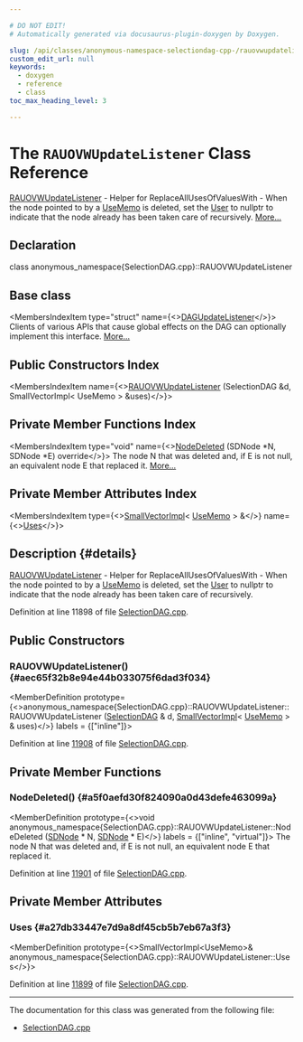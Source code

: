 ```yaml
---

# DO NOT EDIT!
# Automatically generated via docusaurus-plugin-doxygen by Doxygen.

slug: /api/classes/anonymous-namespace-selectiondag-cpp-/rauovwupdatelistener
custom_edit_url: null
keywords:
  - doxygen
  - reference
  - class
toc_max_heading_level: 3

---
```





# The `RAUOVWUpdateListener` Class Reference

<DoxygenPage pluginConfig={pluginConfig}>

<a href="/docs/api/classes/anonymous-namespace-selectiondag-cpp-/rauovwupdatelistener">RAUOVWUpdateListener</a> - Helper for ReplaceAllUsesOfValuesWith - When the node pointed to by a <a href="/docs/api/structs/anonymous-namespace-selectiondag-cpp-/usememo">UseMemo</a> is deleted, set the <a href="/docs/api/classes/llvm/user">User</a> to nullptr to indicate that the node already has been taken care of recursively. <a href="#details">More...</a>

## Declaration

<CodeBlock>class anonymous_namespace{SelectionDAG.cpp}::RAUOVWUpdateListener</CodeBlock>

## Base class

<MembersIndex>

<MembersIndexItem
  type="struct"
  name={<><a href="/docs/api/structs/llvm/selectiondag/dagupdatelistener">DAGUpdateListener</a></>}>
Clients of various APIs that cause global effects on the DAG can optionally implement this interface. <a href="/docs/api/structs/llvm/selectiondag/dagupdatelistener/#details">More...</a>
</MembersIndexItem>

</MembersIndex>

## Public Constructors Index

<MembersIndex>

<MembersIndexItem
  name={<><a href="#aec65f32b8e94e44b033075f6dad3f034">RAUOVWUpdateListener</a> (SelectionDAG &amp;d, SmallVectorImpl&lt; UseMemo &gt; &amp;uses)</>}>
</MembersIndexItem>

</MembersIndex>

## Private Member Functions Index

<MembersIndex>

<MembersIndexItem
  type="void"
  name={<><a href="#a5f0aefd30f824090a0d43defe463099a">NodeDeleted</a> (SDNode &#42;N, SDNode &#42;E) override</>}>
The node N that was deleted and, if E is not null, an equivalent node E that replaced it. <a href="#a5f0aefd30f824090a0d43defe463099a">More...</a>
</MembersIndexItem>

</MembersIndex>

## Private Member Attributes Index

<MembersIndex>

<MembersIndexItem
  type={<><a href="/docs/api/classes/llvm/smallvectorimpl">SmallVectorImpl</a>&lt; <a href="/docs/api/structs/anonymous-namespace-selectiondag-cpp-/usememo">UseMemo</a> &gt; &amp;</>}
  name={<><a href="#a27db33447e7d9a8df45cb5b7eb67a3f3">Uses</a></>}>
</MembersIndexItem>

</MembersIndex>

## Description {#details}

<a href="/docs/api/classes/anonymous-namespace-selectiondag-cpp-/rauovwupdatelistener">RAUOVWUpdateListener</a> - Helper for ReplaceAllUsesOfValuesWith - When the node pointed to by a <a href="/docs/api/structs/anonymous-namespace-selectiondag-cpp-/usememo">UseMemo</a> is deleted, set the <a href="/docs/api/classes/llvm/user">User</a> to nullptr to indicate that the node already has been taken care of recursively.

Definition at line 11898 of file <a href="/docs/api/files/lib/lib/codegen/lib/codegen/selectiondag/selectiondag-cpp">SelectionDAG.cpp</a>.

<SectionDefinition>

## Public Constructors

### RAUOVWUpdateListener() {#aec65f32b8e94e44b033075f6dad3f034}

<MemberDefinition
  prototype={<>anonymous&#95;namespace&#123;SelectionDAG.cpp&#125;::RAUOVWUpdateListener::RAUOVWUpdateListener (<a href="/docs/api/classes/llvm/selectiondag">SelectionDAG</a> &amp; d, <a href="/docs/api/classes/llvm/smallvectorimpl">SmallVectorImpl</a>&lt; <a href="/docs/api/structs/anonymous-namespace-selectiondag-cpp-/usememo">UseMemo</a> &gt; &amp; uses)</>}
  labels = {["inline"]}>

Definition at line <a href="/docs/api/files/lib/lib/codegen/lib/codegen/selectiondag/selectiondag-cpp/#l11908">11908</a> of file <a href="/docs/api/files/lib/lib/codegen/lib/codegen/selectiondag/selectiondag-cpp">SelectionDAG.cpp</a>.
</MemberDefinition>

</SectionDefinition>

<SectionDefinition>

## Private Member Functions

### NodeDeleted() {#a5f0aefd30f824090a0d43defe463099a}

<MemberDefinition
  prototype={<>void anonymous&#95;namespace&#123;SelectionDAG.cpp&#125;::RAUOVWUpdateListener::NodeDeleted (<a href="/docs/api/classes/llvm/sdnode">SDNode</a> &#42; N, <a href="/docs/api/classes/llvm/sdnode">SDNode</a> &#42; E)</>}
  labels = {["inline", "virtual"]}>
The node N that was deleted and, if E is not null, an equivalent node E that replaced it.

Definition at line <a href="/docs/api/files/lib/lib/codegen/lib/codegen/selectiondag/selectiondag-cpp/#l11901">11901</a> of file <a href="/docs/api/files/lib/lib/codegen/lib/codegen/selectiondag/selectiondag-cpp">SelectionDAG.cpp</a>.
</MemberDefinition>

</SectionDefinition>

<SectionDefinition>

## Private Member Attributes

### Uses {#a27db33447e7d9a8df45cb5b7eb67a3f3}

<MemberDefinition
  prototype={<>SmallVectorImpl&lt;UseMemo&gt;&amp; anonymous&#95;namespace&#123;SelectionDAG.cpp&#125;::RAUOVWUpdateListener::Uses</>}>

Definition at line <a href="/docs/api/files/lib/lib/codegen/lib/codegen/selectiondag/selectiondag-cpp/#l11899">11899</a> of file <a href="/docs/api/files/lib/lib/codegen/lib/codegen/selectiondag/selectiondag-cpp">SelectionDAG.cpp</a>.
</MemberDefinition>

</SectionDefinition>

<hr/>

The documentation for this class was generated from the following file:

<ul>
<li><a href="/docs/api/files/lib/lib/codegen/lib/codegen/selectiondag/selectiondag-cpp">SelectionDAG.cpp</a></li>
</ul>

</DoxygenPage>
